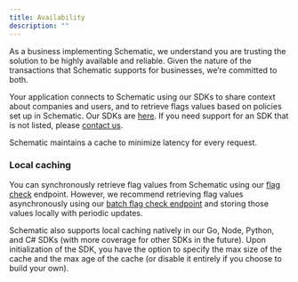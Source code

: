 ```yaml
---
title: Availability
description: ""
---
```


As a business implementing Schematic, we understand you are trusting the solution to be highly available and reliable. Given the nature of the transactions that Schematic supports for businesses, we’re committed to both. 

Your application connects to Schematic using our SDKs to share context about companies and users, and to retrieve flags values based on policies set up in Schematic. Our SDKs are [here](/howto#sdks). If you need support for an SDK that is not listed, please [contact us](mailto:hi@schematichq.com).

Schematic maintains a cache to minimize latency for every request.

### Local caching

You can synchronously retrieve flag values from Schematic using our [flag check](https://docs.schematichq.com/api-reference/features/check-flag) endpoint. However, we recommend retrieving flag values asynchronously using our [batch flag check endpoint](/api-reference/features/check-flags) and storing those values locally with periodic updates.

Schematic also supports local caching natively in our Go, Node, Python, and C# SDKs (with more coverage for other SDKs in the future). Upon initialization of the SDK, you have the option to specify the max size of the cache and the max age of the cache (or disable it entirely if you choose to build your own).